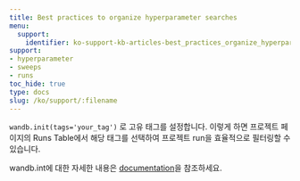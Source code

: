 ```yaml
---
title: Best practices to organize hyperparameter searches
menu:
  support:
    identifier: ko-support-kb-articles-best_practices_organize_hyperparameter_searches
support:
- hyperparameter
- sweeps
- runs
toc_hide: true
type: docs
slug: /ko/support/:filename
---
```


`wandb.init(tags='your_tag')` 로 고유 태그를 설정합니다. 이렇게 하면 프로젝트 페이지의 Runs Table에서 해당 태그를 선택하여 프로젝트 run을 효율적으로 필터링할 수 있습니다.

wandb.int에 대한 자세한 내용은 [documentation](/ko/ref/python/init)을 참조하세요.
